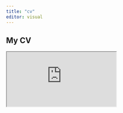 ```yaml
---
title: "cv"
editor: visual
---
```


## My CV
<iframe src="https://docs.google.com/document/d/e/2PACX-1vRmy90txsct2s2BEsMiyPHlRuc_KgftKh4uMml4-RAclQu3R3GmSfQKM8GfZKxTaHXtSHmrGGXnP4ZA/pub?embedded=true"></iframe>



